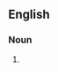 {{also|deadline}}

==English==

===Noun===
{{head|en|misspelling}}

# {{misspelling of|deadline|lang=en}}